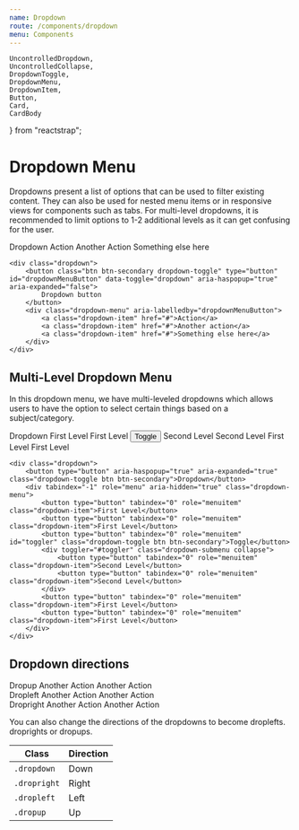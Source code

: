 ```yaml
---
name: Dropdown
route: /components/dropdown
menu: Components
---
```


	UncontrolledDropdown,
	UncontrolledCollapse,
	DropdownToggle,
	DropdownMenu,
	DropdownItem,
	Button,
	Card,
	CardBody
} from "reactstrap";

# Dropdown Menu

Dropdowns present a list of options that can be used to filter existing content. They can also be used for nested menu items or in responsive views for components such as tabs. For multi-level dropdowns, it is recommended to limit options to 1-2 additional levels as it can get confusing for the user.

<Playground>
	<UncontrolledDropdown>
		<DropdownToggle caret>Dropdown</DropdownToggle>
		<DropdownMenu>
			<DropdownItem>Action</DropdownItem>
			<DropdownItem>Another Action</DropdownItem>
			<DropdownItem>Something else here</DropdownItem>
		</DropdownMenu>
	</UncontrolledDropdown>
</Playground>

    <div class="dropdown">
        <button class="btn btn-secondary dropdown-toggle" type="button" id="dropdownMenuButton" data-toggle="dropdown" aria-haspopup="true" aria-expanded="false">
            Dropdown button
        </button>
        <div class="dropdown-menu" aria-labelledby="dropdownMenuButton">
            <a class="dropdown-item" href="#">Action</a>
            <a class="dropdown-item" href="#">Another action</a>
            <a class="dropdown-item" href="#">Something else here</a>
        </div>
    </div>

## Multi-Level Dropdown Menu

In this dropdown menu, we have multi-leveled dropdowns which allows users to have the option to select certain things based on a subject/category.

<Playground>
	<UncontrolledDropdown>
		<DropdownToggle caret>Dropdown</DropdownToggle>
		<DropdownMenu>
			<DropdownItem>First Level</DropdownItem>
			<DropdownItem>First Level</DropdownItem>
			<Button
				type="button"
				tabindex="0"
				role="menuitem"
				className="dropdown-toggle"
				id="toggler"
				caret
			>
				Toggle
			</Button>
			<UncontrolledCollapse
				toggler="#toggler"
				className="dropdown-submenu"
			>
				<DropdownItem>Second Level</DropdownItem>
				<DropdownItem>Second Level</DropdownItem>
			</UncontrolledCollapse>
			<DropdownItem>First Level</DropdownItem>
			<DropdownItem>First Level</DropdownItem>
		</DropdownMenu>
	</UncontrolledDropdown>
</Playground>

    <div class="dropdown">
        <button type="button" aria-haspopup="true" aria-expanded="true" class="dropdown-toggle btn btn-secondary">Dropdown</button>
        <div tabindex="-1" role="menu" aria-hidden="true" class="dropdown-menu">
            <button type="button" tabindex="0" role="menuitem" class="dropdown-item">First Level</button>
            <button type="button" tabindex="0" role="menuitem" class="dropdown-item">First Level</button>
            <button type="button" tabindex="0" role="menuitem" id="toggler" class="dropdown-toggle btn btn-secondary">Toggle</button>
            <div toggler="#toggler" class="dropdown-submenu collapse">
                <button type="button" tabindex="0" role="menuitem" class="dropdown-item">Second Level</button>
                <button type="button" tabindex="0" role="menuitem" class="dropdown-item">Second Level</button>
            </div>
            <button type="button" tabindex="0" role="menuitem" class="dropdown-item">First Level</button>
            <button type="button" tabindex="0" role="menuitem" class="dropdown-item">First Level</button>
        </div>
    </div>

## Dropdown directions

<Playground>
    <UncontrolledDropdown direction="up">
    <DropdownToggle caret>
        Dropup
    </DropdownToggle>
    <DropdownMenu>
        <DropdownItem>Another Action</DropdownItem>
        <DropdownItem>Another Action</DropdownItem>
    </DropdownMenu>
    </UncontrolledDropdown>
    <br/>
    <UncontrolledDropdown direction="left">
    <DropdownToggle caret>
        Dropleft
    </DropdownToggle>
    <DropdownMenu>
        <DropdownItem>Another Action</DropdownItem>
        <DropdownItem>Another Action</DropdownItem>
    </DropdownMenu>
    </UncontrolledDropdown>
    <br/>
    <UncontrolledDropdown direction="right">
    <DropdownToggle caret>
        Dropright
    </DropdownToggle>
    <DropdownMenu>
        <DropdownItem>Another Action</DropdownItem>
        <DropdownItem>Another Action</DropdownItem>
    </DropdownMenu>
    </UncontrolledDropdown>

</Playground>

<!-- ### Navbar with Multi-Level Dropdown Menu

    <ul class="nav nav-tabs">
    <li class="nav-item">
        <a class="nav-link active" href="#">Active</a>
    </li>
    <li class="nav-item dropdown">
        <a class="nav-link dropdown-toggle" data-toggle="dropdown" href="#" role="button" aria-haspopup="true" aria-expanded="false">Dropdown</a>
        <div class="dropdown-menu">
        <a class="dropdown-item" href="#">Action</a>
        <a class="dropdown-item" href="#">Another action</a>
        <a class="dropdown-item" href="#">Something else here</a>
        <div class="dropdown-divider"></div>
        <a class="dropdown-item" href="#">Separated link</a>
        </div>
    </li>
    <li class="nav-item">
        <a class="nav-link" href="#">Link</a>
    </li>
    <li class="nav-item">
        <a class="nav-link disabled" href="#" tabindex="-1" aria-disabled="true">Disabled</a>
    </li>
    </ul>

We also can do dropdowns in forms.

### Menu Forms

Put a form within a dropdown menu, or make it into a dropdown menu, and use `margin or padding utilities` to give it the negative space you require.

### Simple Dropdown Menu Form

    <div class="dropdown-menu">
    <form class="px-4 py-3">
        <div class="form-group">
        <label for="exampleDropdownFormEmail1">Email address</label>
        <input type="email" class="form-control" id="exampleDropdownFormEmail1" placeholder="email@example.com">
        </div>
        <div class="form-group">
        <label for="exampleDropdownFormPassword1">Password</label>
        <input type="password" class="form-control" id="exampleDropdownFormPassword1" placeholder="Password">
        </div>
        <div class="form-check">
        <input type="checkbox" class="form-check-input" id="dropdownCheck">
        <label class="form-check-label" for="dropdownCheck">
            Remember me
        </label>
        </div>
        <button type="submit" class="btn btn-primary">Sign in</button>
    </form>
    <div class="dropdown-divider"></div>
    <a class="dropdown-item" href="#">New around here? Sign up</a>
    <a class="dropdown-item" href="#">Forgot password?</a>
    </div> -->

You can also change the directions of the dropdowns to become droplefts. droprights or dropups.

<table>
<thead>
    <th>Class</th>
    <th>Direction</th>

</thead>
<tbody>
    <tr>
        <td><code>.dropdown</code></td>
        <td>Down</td>
    </tr>
    <tr>
        <td><code>.dropright</code></td>
        <td>Right</td>
    </tr>
    <tr>
        <td><code>.dropleft</code></td>
        <td>Left</td>
    </tr>
    <tr>
        <td><code>.dropup</code></td>
        <td>Up</td>
    </tr>
</tbody>
</table>
